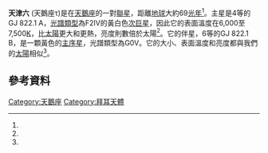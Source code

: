 {{Starbox begin |
   name=GJ 822.1 A / GJ 822.1 B <ref name="a">{{cite web |
 title=Simbad Query Result |
 work=Simbad |
 url=http://simbad.u-strasbg.fr/simbad/sim-id?Ident=CCDM%20J21148%2B3803AB |
 accessdate=October 18, 2007 |
 archive-date=2020-07-24 |
 archive-url=https://web.archive.org/web/20200724073755/http://simbad.u-strasbg.fr/simbad/sim-id?Ident=CCDM%20J21148%2B3803AB |
 dead-url=no }}</ref><ref name="b">{{cite web |
 title=Simbad Query Result | 
 work=Simbad |
 url=http://simbad.u-strasbg.fr/simbad/sim-id?protocol=html&Ident=CCDM+J21148%2B3803A&NbIdent=1&Radius=2&Radius.unit=arcmin&submit=submit+id |
 accessdate=October 18, 2007 }}</ref><ref name="c">{{cite web |
 title=Simbad Query Result | 
 work=Simbad |
 url=http://simbad.u-strasbg.fr/simbad/sim-id?protocol=html&Ident=CCDM+J21148%2B3803B&NbIdent=1&Radius=2&Radius.unit=arcmin&submit=submit+id |
 accessdate=October 18, 2007 }}</ref> }}
{{Starbox observe |
  epoch=J2000.0 |
  constell=[[天鵝座|天鵝座]] |
  星官 = 天津 ([[女宿|女宿]])|
  ra=21h 14m 47.4916s |
  dec=+38° 2' 43.141" |
  appmag_v=3.84 / 6.44|}}
{{Starbox character |
  class=F2IV / G0V |
  b-v=+0.38 / +0.60 |
  u-b=+0.03 / +0.09 |}}
{{Starbox astrometry |
  radial_v=-21.1 |
  prop_mo_ra=195.75 |
  prop_mo_dec=410.03 |
  parallax=47.80 |
  p_error=0.61 |}}
{{Starbox catalog |
  names=Tau Cygni, 65 Cygni, [[Harvard_Revised_catalogue|HR]] 8130, [[Bonner_Durchmusterung|BD]]+37°4240, [[Henry_Draper_catalogue|HD]] 202444, [[Smithsonian_Astrophysical_Observatory_Star_Catalog|SAO]] 71121, [[Hipparcos_catalogue|HIP]] 104887, GC 29723, CCDM J21148+3803AB }}
{{Starbox end}}

'''天津六''' (天鵝座τ)是在[[天鵝座|天鵝座]]的一對[[聯星|聯星]]，距離[[地球|地球]]大約69[[光年|光年]]<ref name="a"/>。主星是4等的GJ 822.1 A，[[光譜類型|光譜類型]]為F2IV的黃白色[[次巨星|次巨星]]，因此它的表面溫度在6,000至7,500[[熱力學溫標|K]]，比[[太陽|太陽]]更大和更熱，亮度則數倍於太陽<ref name="b"/>。它的伴星，6等的GJ 822.1 B，是一顆黃色的[[主序星|主序星]]，光譜類型為G0V。它的大小、表面溫度和亮度都與我們的[[太陽|太陽]]相似<ref name="c"/>。

== 參考資料 ==
<references/>
{{Stars of Cygnus}}
{{星官|天津|9|40}}

[[Category:天鵝座|Category:天鵝座]]
[[Category:拜耳天體|Category:拜耳天體]]

{{star-stub}}